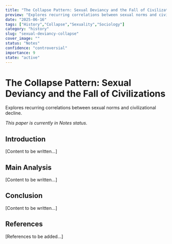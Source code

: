 ```yaml
---
title: "The Collapse Pattern: Sexual Deviancy and the Fall of Civilizations"
preview: "Explores recurring correlations between sexual norms and civilizational decline."
date: "2025-06-16"
tags: ["History","Collapse","Sexuality","Sociology"]
category: "history"
slug: "sexual-deviancy-collapse"
cover_image: ""
status: "Notes"
confidence: "controversial"
importance: 9
state: "active"
---
```


# The Collapse Pattern: Sexual Deviancy and the Fall of Civilizations

Explores recurring correlations between sexual norms and civilizational decline.

*This paper is currently in Notes status.*

## Introduction

[Content to be written...]

## Main Analysis

[Content to be written...]

## Conclusion

[Content to be written...]

## References

[References to be added...]
